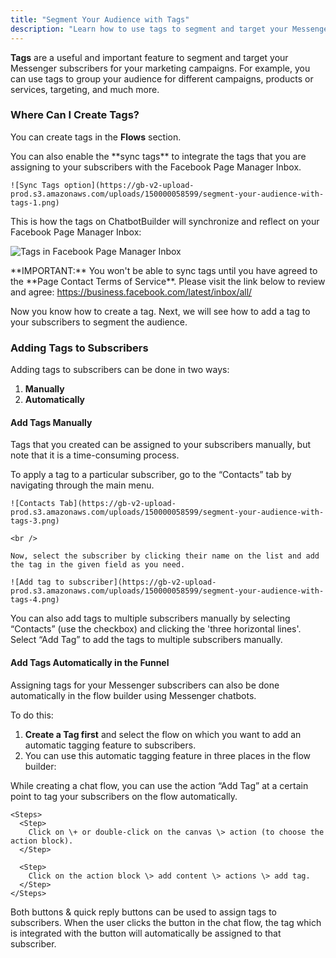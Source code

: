 ```yaml
---
title: "Segment Your Audience with Tags"
description: "Learn how to use tags to segment and target your Messenger subscribers for effective marketing campaigns."
---
```



**Tags** are a useful and important feature to segment and target your Messenger subscribers for your marketing campaigns. For example, you can use tags to group your audience for different campaigns, products or services, targeting, and much more.

### Where Can I Create Tags?

You can create tags in the **Flows** section.

<Steps>
  <Step>
    You can also enable the **sync tags** to integrate the tags that you are assigning to your subscribers with the Facebook Page Manager Inbox.

    ![Sync Tags option](https://gb-v2-upload-prod.s3.amazonaws.com/uploads/150000058599/segment-your-audience-with-tags-1.png)
  </Step>
</Steps>

This is how the tags on ChatbotBuilder will synchronize and reflect on your Facebook Page Manager Inbox:

![Tags in Facebook Page Manager Inbox](https://gb-v2-upload-prod.s3.amazonaws.com/uploads/150000058599/segment-your-audience-with-tags-2.png)

<Warning>
  **IMPORTANT:** You won't be able to sync tags until you have agreed to the **Page Contact Terms of Service**. Please visit the link below to review and agree:

  <a href="https://business.facebook.com/latest/inbox/all/" target="_blank">
  https://business.facebook.com/latest/inbox/all/

  </a>
</Warning>

Now you know how to create a tag. Next, we will see how to add a tag to your subscribers to segment the audience.

### Adding Tags to Subscribers

Adding tags to subscribers can be done in two ways:

1. **Manually**
2. **Automatically**

#### Add Tags Manually

Tags that you created can be assigned to your subscribers manually, but note that it is a time-consuming process.

<CardGroup cols={2}>
  <Card title="Add Tag to Individual Subscriber">
    To apply a tag to a particular subscriber, go to the “Contacts” tab by navigating through the main menu.

    ![Contacts Tab](https://gb-v2-upload-prod.s3.amazonaws.com/uploads/150000058599/segment-your-audience-with-tags-3.png)

    <br />

    Now, select the subscriber by clicking their name on the list and add the tag in the given field as you need.

    ![Add tag to subscriber](https://gb-v2-upload-prod.s3.amazonaws.com/uploads/150000058599/segment-your-audience-with-tags-4.png)
  </Card>
  <Card title="Add Tag to Multiple Subscribers">
    You can also add tags to multiple subscribers manually by selecting “Contacts” (use the checkbox) and clicking the 'three horizontal lines'. Select “Add Tag” to add the tags to multiple subscribers manually.
  </Card>
</CardGroup>

#### Add Tags Automatically in the Funnel

Assigning tags for your Messenger subscribers can also be done automatically in the flow builder using Messenger chatbots.

To do this:

1. **Create a Tag first** and select the flow on which you want to add an automatic tagging feature to subscribers.
2. You can use this automatic tagging feature in three places in the flow builder:

<Tabs>
  <Tab title="Using the Action Tab">
    While creating a chat flow, you can use the action “Add Tag” at a certain point to tag your subscribers on the flow automatically.

    <Steps>
      <Step>
        Click on \+ or double-click on the canvas \> action (to choose the action block).
      </Step>
      
      <Step>
        Click on the action block \> add content \> actions \> add tag.
      </Step>
    </Steps>
  </Tab>
  <Tab title="Using Buttons">
    Both buttons & quick reply buttons can be used to assign tags to subscribers. When the user clicks the button in the chat flow, the tag which is integrated with the button will automatically be assigned to that subscriber.
  </Tab>
</Tabs>